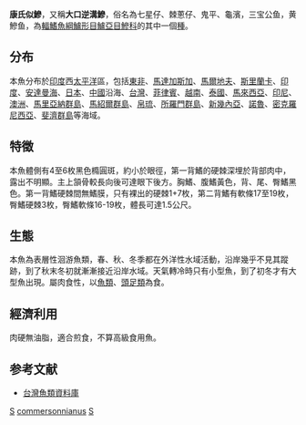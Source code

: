 {{Speciesbox 
| taxon = Scomberoides commersonnianus
| image = Scomberoides commersonnianus.jpg
| status = LC
| status_system = iucn3.1
| binomial_authority = [[Lacepède|Lacepède]], 1801
| synonyms = *''Chorinemus exoletus''<br /><small>Cuvier, 1832</small>
*''Chorinemus leucophthalmus''<br /><small>Richardson, 1846</small>
*''Chorinemus commersonnianus''<br /><small>Lacepède, 1801</small>
*''Scomber madagascariensis''<br /><small>Shaw, 1803</small>
*''Chorinemus delicatulus''<br /><small>Richardson, 1846</small>
}}
'''康氏似鰺'''，又稱'''大口逆溝鰺'''，俗名為七星仔、棘蔥仔、鬼平、龜濱，三宝公鱼，黄鰺鱼，為[[輻鰭魚綱|輻鰭魚綱]][[鱸形目|鱸形目]][[鱸亞目|鱸亞目]][[鰺科|鰺科]]的其中一個[[種|種]]。

==分布==
本魚分布於[[印度|印度]]西[[太平洋|太平洋]]區，包括[[東非|東非]]、[[馬達加斯加|馬達加斯加]]、[[馬爾地夫|馬爾地夫]]、[[斯里蘭卡|斯里蘭卡]]、[[印度|印度]]、[[安達曼海|安達曼海]]、[[日本|日本]]、[[中國|中國]]沿海、[[台灣|台灣]]、[[菲律賓|菲律賓]]、[[越南|越南]]、[[泰國|泰國]]、[[馬來西亞|馬來西亞]]、[[印尼|印尼]]、[[澳洲|澳洲]]、[[馬里亞納群島|馬里亞納群島]]、[[馬紹爾群島|馬紹爾群島]]、[[帛琉|帛琉]]、[[所羅門群島|所羅門群島]]、[[新幾內亞|新幾內亞]]、[[諾魯|諾魯]]、[[密克羅尼西亞|密克羅尼西亞]]、[[斐濟群島|斐濟群島]]等海域。

==特徵==
本魚體側有4至6枚黑色橢圓斑，約小於眼徑，第一背鰭的硬棘深埋於背部肉中，露出不明顯。主上頷骨較長向後可達眼下後方。胸鰭、腹鰭黃色，背、尾、臀鰭黑色。第一背鰭硬棘間無鰭膜，只有裸出的硬棘1+7枚，第二背鰭有軟條17至19枚，臀鰭硬棘3枚，臀鰭軟條16-19枚，體長可達1.5公尺。

==生態==
本魚為表層性洄游魚類，春、秋、冬季都在外洋性水域活動，沿岸幾乎不見其蹤跡，到了秋末冬初就漸漸接近沿岸水域。天氣轉冷時只有小型魚，到了初冬才有大型魚出現。屬肉食性，以[[魚類|魚類]]、[[頭足類|頭足類]]為食。

==經濟利用==
肉硬無油脂，適合煎食，不算高級食用魚。

==参考文献==
*[http://fishdb.sinica.edu.tw/ 台灣魚類資料庫] {{Wayback|url=http://fishdb.sinica.edu.tw/ |date=20160304193340 }}
{{Taxonbar|from=Q2163706}}

[[Category:食用鱼|S]]
[[Category:似鰺屬|commersonnianus]]
[[Category:1801年描述的魚類|S]]